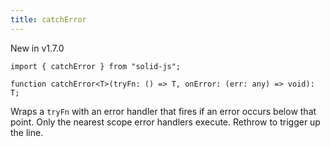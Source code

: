 ```yaml
---
title: catchError
---
```


<Callout>New in v1.7.0</Callout>

```tsx
import { catchError } from "solid-js";

function catchError<T>(tryFn: () => T, onError: (err: any) => void): T;
```

Wraps a `tryFn` with an error handler that fires if an error occurs below that point.
Only the nearest scope error handlers execute.
Rethrow to trigger up the line.
